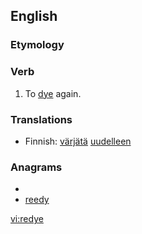 ==English==

===Etymology===
{{prefix|re|dye}}

===Verb===
{{en-verb|redyes|redyeing|redyed}}

# To [[dye]] again.

===Translations===
{{trans-top|dye again}}
* Finnish: [[värjätä]] [[uudelleen]]
{{trans-mid}}
{{trans-bottom}}

===Anagrams===
* {{alphagram|deery}}
* [[reedy#English|reedy]]

[[vi:redye]]